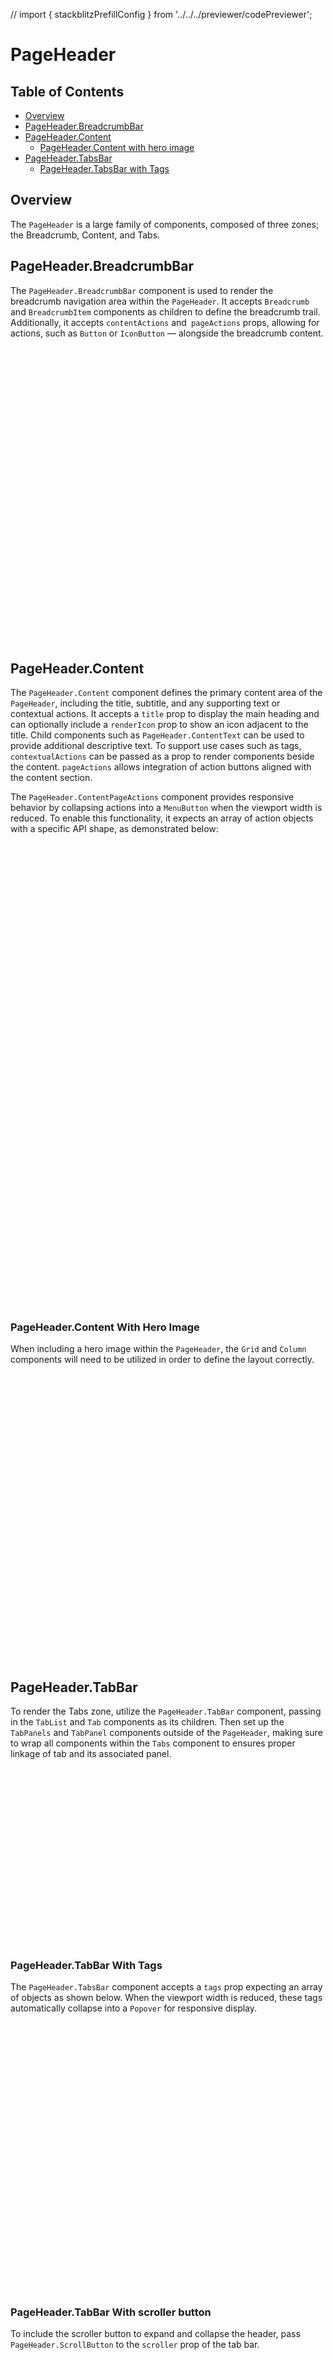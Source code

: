 // import { stackblitzPrefillConfig } from '../../../previewer/codePreviewer';

<Meta isTemplate />

# PageHeader

## Table of Contents

- [Overview](#overview)
- [PageHeader.BreadcrumbBar](#pageheaderbreadcrumbbar)
- [PageHeader.Content](#pageheadercontent)
  - [PageHeader.Content with hero image](#pageheadercontent-with-hero-image)
- [PageHeader.TabsBar](#pageheadertabsbar)
  - [PageHeader.TabsBar with Tags](#pageheadertabsbar-with-tags)

## Overview

The `PageHeader` is a large family of components, composed of three zones; the Breadcrumb, Content, and Tabs.

<Canvas className='page-header--docs-demo' of={PageHeaderStories.Default} />

## PageHeader.BreadcrumbBar

The `PageHeader.BreadcrumbBar` component is used to render the breadcrumb navigation area within the `PageHeader`.
It accepts `Breadcrumb` and `BreadcrumbItem` components as children to define the breadcrumb trail. Additionally, it accepts
`contentActions` and` pageActions` props, allowing for actions, such as `Button` or `IconButton` — alongside
the breadcrumb content.

```jsx
import { Bee, Activity } from '@carbon/icons-react';

const BeeIcon = () => <Bee size={16} />;

const pageActions = (
  <Button
    renderIcon={Activity}
    iconDescription="Icon Description 1"
    hasIconOnly
    size="md"
    kind="ghost"
  />
);

const contentActions = (
  <Button size="md">Button</Button>
)

return (
  <PageHeader.Root>
    <PageHeader.BreadcrumbBar
      renderIcon={BeeIcon}
      contentActions={contentActions}
      pageActions={pageActions}>
      <Breadcrumb>
        <BreadcrumbItem href="/#">Breadcrumb 1</BreadcrumbItem>
        <BreadcrumbItem href="#">Breadcrumb 2</BreadcrumbItem>
      </Breadcrumb>
    </PageHeader.BreadcrumbBar>
    ...
  </PageHeader.Root>
)
```

## PageHeader.Content

<Canvas className='page-header--docs-demo' of={PageHeaderStories.ContentWithContextualActionsAndPageActions} />

The `PageHeader.Content` component defines the primary content area of the `PageHeader`, including the title, subtitle, and
any supporting text or contextual actions. It accepts a `title` prop to display the main heading and can optionally include a `renderIcon` prop
to show an icon adjacent to the title. Child components such as `PageHeader.ContentText` can be used to provide additional descriptive text.
To support use cases such as tags, `contextualActions` can be passed as a prop to render components beside the content.
`pageActions` allows integration of action buttons aligned with the content section.

The `PageHeader.ContentPageActions` component provides responsive behavior by collapsing actions into a `MenuButton` when the viewport
width is reduced. To enable this functionality, it expects an array of action objects with a specific API shape, as demonstrated below:

```jsx

const actionItems = [
  {
    // props used for both collapse menu item and non-collapsed action form
    id: 'action1',
    onClick: () => console.log(`Action 1`),
    // component to render when non-collapsed
    body: (
      <Button
        renderIcon={AiGenerate}
        iconDescription="Icon Description 1"
        hasIconOnly
        size="md"
        kind="ghost"
      />
    ),
    // props to pass to the corresponding collapsed menu item
    menuItem: {
      label: 'action 1',
    },
  },
  ...
];

return (
  <PageHeader.Root>
   ...
    <PageHeader.Content
      title="Title text"
      contextualActions={
        <>
          <Tag className="tag" type="blue" size="lg">
            Tag
          </Tag>
        </>
      }
      pageActions={
        <PageHeader.ContentPageActions
          menuButtonLabel="Actions"
          actions={actionItems}></PageHeader.ContentPageActions>
      }>
      <PageHeader.ContentText subtitle="Subtitle">
        Built for modern teams, our technology platform simplifies complexity
        with powerful APIs, real-time collaboration tools, and seamless
        integration. From deployment to monitoring, we help you ship faster,
        scale efficiently, and stay in control every step of the way.
      </PageHeader.ContentText>
    </PageHeader.Content>
  </PageHeader.Root>
)
```

### PageHeader.Content With Hero Image

<Canvas className='page-header--docs-demo' of={PageHeaderStories.ContentWithHeroImage} />

When including a hero image within the `PageHeader`, the `Grid` and `Column` components will need to be utilized in order
to define the layout correctly.

```jsx
import { Grid, Column } from '@carbon/react';

return (
  <PageHeader.Root>
    <Grid>
      <Column lg={8} md={4} sm={4}>
        <PageHeader.BreadcrumbBar ... />
        <PageHeader.Content ... />
      </Column>
      <Column lg={8} md={4} sm={0}>
        <PageHeader.HeroImage>
          <picture>
            <source
              srcset={image1}
              media={`(min-width: ${breakpoints.lg.width})`}
            />
            <source
              srcset={image2}
              media={`(max-width: ${breakpoints.lg.width})`}
            />
            <img
              src={image1}
              alt="a default image"
              style={{ maxWidth: '100%', height: 'auto' }}
            />
          </picture>
        </PageHeader.HeroImage>
      </Column>
    </Grid>
  </PageHeader.Root>
)

```

## PageHeader.TabBar

To render the Tabs zone, utilize the `PageHeader.TabBar` component, passing in the `TabList` and `Tab` components
as its children. Then set up the `TabPanels` and `TabPanel` components outside of the `PageHeader`, making sure to
wrap all components within the `Tabs` component to ensures proper linkage of tab and its associated panel.

```jsx
<Tabs>
  <PageHeader.Root>
    ...
    <PageHeader.TabBar>
      <TabList>
        <Tab>Dashboard</Tab>
        <Tab>Monitoring</Tab>
        <Tab>Activity</Tab>
        <Tab>Settings</Tab>
      </TabList>
    </PageHeader.TabBar>
  </PageHeader.Root>
  <TabPanels>
    <TabPanel>Dashboard Tab Panel</TabPanel>
    <TabPanel>Monitoring Tab Panel</TabPanel>
    <TabPanel>Activity Tab Panel</TabPanel>
    <TabPanel>Settings Tab Panel</TabPanel>
  </TabPanels>
</Tabs>
```

### PageHeader.TabBar With Tags

<Canvas className='page-header--docs-demo' of={PageHeaderStories.TabBarWithTabsAndTags} />

The `PageHeader.TabsBar` component accepts a `tags` prop expecting an array of objects as shown below. When the viewport
width is reduced, these tags automatically collapse into a `Popover` for responsive display.

```jsx
const tags = [
  {
    type: 'blue',
    text: 'Tag 1',
    size: 'md',
  },
  {
    type: 'purple',
    text: 'Tag 2',
    size: 'md',
  },
];

return (
<Tabs>
  <PageHeader.Root>
    <PageHeader.TabBar tags={tags}>
      <TabList>
        <Tab>Tab 1</Tab>
        ...
      </TabList>
    </PageHeader.TabBar>
  </PageHeader.Root>
  <TabPanels>
    <TabPanel>Tab Panel 1</TabPanel>
    ...
  </TabPanels>
</Tabs>
);
```

### PageHeader.TabBar With scroller button

To include the scroller button to expand and collapse the header, pass `PageHeader.ScrollButton` to the `scroller` prop of the tab bar.

```jsx
<Tabs>
  <PageHeader.Root>
    <PageHeader.TabBar tags={tags} scroller={<PageHeader.ScrollButton />}>
      <TabList>
        <Tab>Tab 1</Tab>
        ...
      </TabList>
    </PageHeader.TabBar>
  </PageHeader.Root>
  <TabPanels>
    <TabPanel>Tab Panel 1</TabPanel>
    ...
  </TabPanels>
</Tabs>
```

## Component API

<ArgTypes />

## Feedback

Help us improve this component by providing feedback, asking questions on Slack,
or updating this file on
[GitHub](https://github.com/carbon-design-system/carbon/edit/main/packages/react/src/components/PageHeader/PageHeader.mdx).
